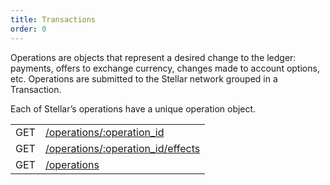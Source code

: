 ```yaml
---
title: Transactions
order: 0
---
```



Operations are objects that represent a desired change to the ledger: payments, offers to exchange currency, changes made to account options, etc. Operations are submitted to the Stellar network grouped in a Transaction.

Each of Stellar’s operations have a unique operation object.

<EndpointsTable title="Endpoints">

|     |                                                               |
| --- | ------------------------------------------------------------- |
| GET | [/operations/:operation_id](./single.mdx)                 |
| GET | [/operations/:operation_id/effects](./effects.mdx)        |
| GET | [/operations](./list.mdx)                                   |

</EndpointsTable>
